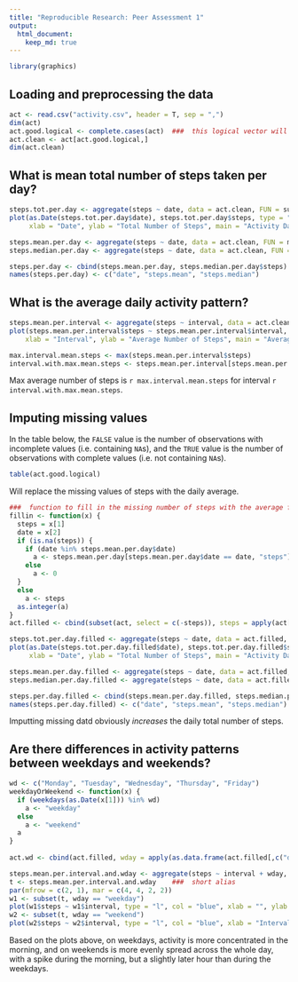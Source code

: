 ```yaml
---
title: "Reproducible Research: Peer Assessment 1"
output: 
  html_document:
    keep_md: true
---
```


```r
library(graphics)
```

## Loading and preprocessing the data

```r
act <- read.csv("activity.csv", header = T, sep = ",")
dim(act)
act.good.logical <- complete.cases(act)  ###  this logical vector will be used later
act.clean <- act[act.good.logical,]
dim(act.clean)
```

## What is mean total number of steps taken per day?
```r
steps.tot.per.day <- aggregate(steps ~ date, data = act.clean, FUN = sum)
plot(as.Date(steps.tot.per.day$date), steps.tot.per.day$steps, type = "h", lwd = 5,
     xlab = "Date", ylab = "Total Number of Steps", main = "Activity Data with Missing Values Removed")

steps.mean.per.day <- aggregate(steps ~ date, data = act.clean, FUN = mean)
steps.median.per.day <- aggregate(steps ~ date, data = act.clean, FUN = median)

steps.per.day <- cbind(steps.mean.per.day, steps.median.per.day$steps)
names(steps.per.day) <- c("date", "steps.mean", "steps.median")
```


## What is the average daily activity pattern?
```r
steps.mean.per.interval <- aggregate(steps ~ interval, data = act.clean, FUN = mean)
plot(steps.mean.per.interval$steps ~ steps.mean.per.interval$interval, type = "l",
    xlab = "Interval", ylab = "Average Number of Steps", main = "Average Numer of Steps by Interval")

max.interval.mean.steps <- max(steps.mean.per.interval$steps)
interval.with.max.mean.steps <- steps.mean.per.interval[steps.mean.per.interval$steps == max.interval.mean.steps, "interval"]
```
Max average number of steps is `r max.interval.mean.steps` for interval `r interval.with.max.mean.steps`.



## Imputing missing values
In the table below, the `FALSE` value is the number of observations with incomplete values (i.e. containing `NA`s), and the `TRUE` value is the number of observations with complete values (i.e. not containing `NA`s).
```r
table(act.good.logical)
```

Will replace the missing values of steps with the daily average.
```r
###  function to fill in the missing number of steps with the average for that particular day
fillin <- function(x) {
  steps = x[1]
  date = x[2]
  if (is.na(steps)) {
    if (date %in% steps.mean.per.day$date)
      a <- steps.mean.per.day[steps.mean.per.day$date == date, "steps"]
    else
      a <- 0
  }
  else
    a <- steps
  as.integer(a)
}
act.filled <- cbind(subset(act, select = c(-steps)), steps = apply(act[,c('steps', 'date')], 1, FUN = fillin))

steps.tot.per.day.filled <- aggregate(steps ~ date, data = act.filled, FUN = sum)
plot(as.Date(steps.tot.per.day.filled$date), steps.tot.per.day.filled$steps, type = "h", lwd = 5,
     xlab = "Date", ylab = "Total Number of Steps", main = "Activity Data with Missing Values Replaced by Daily Average")

steps.mean.per.day.filled <- aggregate(steps ~ date, data = act.filled, FUN = mean)
steps.median.per.day.filled <- aggregate(steps ~ date, data = act.filled, FUN = median)

steps.per.day.filled <- cbind(steps.mean.per.day.filled, steps.median.per.day.filled$steps)
names(steps.per.day.filled) <- c("date", "steps.mean", "steps.median")
```
Imputting missing datd obviously _increases_ the daily total number of steps.



## Are there differences in activity patterns between weekdays and weekends?
```r
wd <- c("Monday", "Tuesday", "Wednesday", "Thursday", "Friday")
weekdayOrWeekend <- function(x) {
  if (weekdays(as.Date(x[1])) %in% wd)
    a <- "weekday"
  else
    a <- "weekend"
  a
}
  
act.wd <- cbind(act.filled, wday = apply(as.data.frame(act.filled[,c("date")]), 1, FUN = weekdayOrWeekend))

steps.mean.per.interval.and.wday <- aggregate(steps ~ interval + wday, data = act.wd, FUN = mean)
t <- steps.mean.per.interval.and.wday    ###  short alias
par(mfrow = c(2, 1), mar = c(4, 4, 2, 2))
w1 <- subset(t, wday == "weekday")
plot(w1$steps ~ w1$interval, type = "l", col = "blue", xlab = "", ylab = "Average Steps", main = "Weekday")
w2 <- subset(t, wday == "weekend")
plot(w2$steps ~ w2$interval, type = "l", col = "blue", xlab = "Interval", ylab = "Average Steps", main = "Weekend")
```

Based on the plots above, on weekdays, activity is more concentrated in the morning, and on weekends is more evenly spread across the whole day, with a spike during the morning, but a slightly later hour than during the weekdays.


